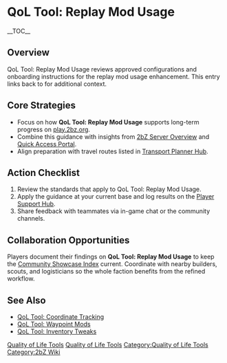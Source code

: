 {{Short description|QoL Tool: Replay Mod Usage reviews approved configurations and onboarding instructions for the replay mod usage enhancement}}
= QoL Tool: Replay Mod Usage =
{{2bZ Navbox}}
__TOC__

== Overview ==
QoL Tool: Replay Mod Usage reviews approved configurations and onboarding instructions for
the replay mod usage enhancement. This entry links back to [[Category:Quality of Life
Tools|Quality of Life Tools]] for additional context.

== Core Strategies ==
* Focus on how '''QoL Tool: Replay Mod Usage''' supports long-term progress on [[play.2bz.org]].
* Combine this guidance with insights from [[2bZ Server Overview]] and [[Quick Access Portal]].
* Align preparation with travel routes listed in [[Transport Planner Hub]].

== Action Checklist ==
# Review the [[Category:Quality of Life Tools|Quality of Life Tools]] standards that apply to QoL Tool: Replay Mod Usage.
# Apply the guidance at your current base and log results on the [[Player Support Hub]].
# Share feedback with teammates via in-game chat or the community channels.

== Collaboration Opportunities ==
Players document their findings on '''QoL Tool: Replay Mod Usage''' to keep the
[[Community Showcase Index]] current. Coordinate with nearby builders, scouts, and
logisticians so the whole faction benefits from the refined workflow.

== See Also ==
* [[QoL Tool: Coordinate Tracking]]
* [[QoL Tool: Waypoint Mods]]
* [[QoL Tool: Inventory Tweaks]]

[[Category:Quality of Life Tools]]
[[Category:2bZ Wiki]]
